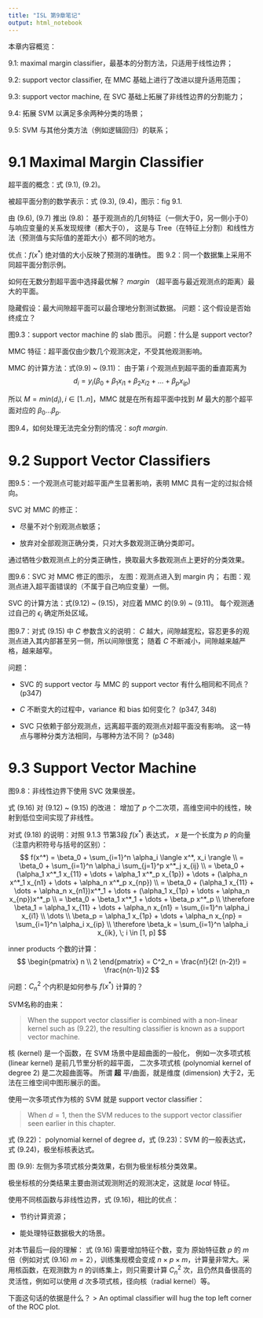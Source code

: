 ```yaml
---
title: "ISL 第9章笔记"
output: html_notebook
---
```


本章内容概览：

9.1: maximal margin classifier，最基本的分割方法，只适用于线性边界；

9.2: support vector classifier, 在 MMC 基础上进行了改进以提升适用范围；

9.3: support vector machine, 在 SVC 基础上拓展了非线性边界的分割能力；

9.4: 拓展 SVM 以满足多余两种分类的场景；

9.5: SVM 与其他分类方法（例如逻辑回归）的联系；

# 9.1 Maximal Margin Classifier

超平面的概念：式 (9.1), (9.2)。

被超平面分割的数学表示：式 (9.3), (9.4)，图示：fig 9.1.

由 (9.6), (9.7) 推出 (9.8)：
基于观测点的几何特征（一侧大于0，另一侧小于0）与响应变量的关系发现规律（都大于0），
这是与 Tree（在特征上分割）和线性方法（预测值与实际值的差距大小）都不同的地方。

优点：$f(x^*)$ 绝对值的大小反映了预测的准确性。
图 9.2：同一个数据集上采用不同超平面分割示例。

如何在无数分割超平面中选择最优解？
*margin* （超平面与最近观测点的距离）最大的平面。

隐藏假设：最大间隙超平面可以最合理地分割测试数据。
问题：这个假设是否始终成立？

图9.3：support vector machine 的 slab 图示。
问题：什么是 support vector?

MMC 特征：超平面仅由少数几个观测决定，不受其他观测影响。

MMC 的计算方法：式(9.9) ~ (9.11)：
由于第 $i$ 个观测点到超平面的垂直距离为
$$d_i = y_i(\beta_0 + \beta_1 x_{i1} + \beta_2 x_{i2} + \dots + \beta_p x_{ip})$$

所以 $M = min(d_i), i \in [1..n]$，MMC 就是在所有超平面中找到 $M$ 最大的那个超平面对应的 $\beta_0 \dots \beta_p$.

图9.4，如何处理无法完全分割的情况：*soft margin*.

# 9.2 Support Vector Classifiers

图9.5：一个观测点可能对超平面产生显著影响，表明 MMC 具有一定的过拟合倾向。

SVC 对 MMC 的修正：

* 尽量不对个别观测点敏感；

* 放弃对全部观测正确分类，只对大多数观测正确分类即可。

通过牺牲少数观测点上的分类正确性，换取最大多数观测点上更好的分类效果。

图9.6：SVC 对 MMC 修正的图示，
左图：观测点进入到 margin 内；
右图：观测点进入超平面错误的（不属于自己响应变量）一侧。

SVC 的计算方法：式(9.12) ~ (9.15)，对应着 MMC 的(9.9) ~ (9.11)。
每个观测通过自己的 $\epsilon_i$ 确定所处区域。

图9.7：对式 (9.15) 中 $C$ 参数含义的说明：
$C$ 越大，间隙越宽松，容忍更多的观测点进入其内部甚至另一侧，所以间隙很宽；
随着 $C$ 不断减小，间隙越来越严格，越来越窄。

问题：

* SVC 的 support vector 与 MMC 的 support vector 有什么相同和不同点？ (p347)

* $C$ 不断变大的过程中，variance 和 bias 如何变化？ (p347, 348)

* SVC 只依赖于部分观测点，远离超平面的观测点对超平面没有影响。
这一特点与哪种分类方法相同，与哪种方法不同？ (p348)

# 9.3 Support Vector Machine

图9.8：非线性边界下使用 SVC 效果很差。

式 (9.16) 对 (9.12) ~ (9.15) 的改进：
增加了 $p$ 个二次项，高维空间中的线性，映射到低位空间实现了非线性。

对式 (9.18) 的说明：对照 9.1.3 节第3段 $f(x^*)$ 表达式，
$x$ 是一个长度为 $p$ 的向量（注意内积符号与括号的区别）：
$$
f(x^*) = \beta_0 + \sum_{i=1}^n \alpha_i \langle x^*, x_i \rangle \\
= \beta_0 + \sum_{i=1}^n \alpha_i \sum_{j=1}^p x^*_j x_{ij} \\
= \beta_0 + (\alpha_1 x^*_1 x_{11} + \dots + \alpha_1 x^*_p x_{1p})
  + \dots + (\alpha_n x^*_1 x_{n1} + \dots + \alpha_n x^*_p x_{np}) \\
= \beta_0 + (\alpha_1 x_{11} + \dots + \alpha_n x_{n1})x^*_1
  + \dots + (\alpha_1 x_{1p} + \dots + \alpha_n x_{np})x^*_p \\
= \beta_0 + \beta_1 x^*_1 + \dots + \beta_p x^*_p  \\
\therefore \beta_1 = \alpha_1 x_{11} + \dots + \alpha_n x_{n1}
  = \sum_{i=1}^n \alpha_i x_{i1} \\ \dots \\
\beta_p = \alpha_1 x_{1p} + \dots + \alpha_n x_{np}
  = \sum_{i=1}^n \alpha_i x_{ip} \\
\therefore \beta_k = \sum_{i=1}^n \alpha_i x_{ik}, \; i \in [1, p]
$$

inner products 个数的计算：
$$
\begin{pmatrix} n \\ 2 \end{pmatrix} = C^2_n = \frac{n!}{2! (n-2)!} = \frac{n(n-1)}2
$$

问题：$C^2_n$ 个内积是如何参与 $f(x^*)$ 计算的？

SVM名称的由来：

> When the support vector classifier  is combined with a non-linear kernel such as (9.22), the resulting classifier is  known as a support vector machine.

核 (kernel) 是一个函数，在 SVM 场景中是超曲面的一般化，
例如一次多项式核 (linear kernel) 是前几节里分析的超平面，
二次多项式核 (polynomial kernel of degree 2) 是二次超曲面等。
所谓 **超** 平/曲面，就是维度 (dimension) 大于2，无法在三维空间中图形展示的面。

使用一次多项式作为核的 SVM 就是 support vector classifier：

> When $d = 1$, then the SVM reduces to the support vector classifier seen earlier in  this chapter.

式 (9.22)： polynomial kernel of degree $d$，式 (9.23)：SVM 的一般表达式，
式 (9.24)，极坐标核表达式。

图 (9.9): 左侧为多项式核分类效果，右侧为极坐标核分类效果。

极坐标核的分类结果主要由测试观测附近的观测决定，这就是 *local* 特征。

使用不同核函数与非线性边界，式 (9.16)，相比的优点：

* 节约计算资源；

* 能处理特征数据极大的场景。





对本节最后一段的理解：
式 (9.16) 需要增加特征个数，变为 原始特征数 $p$ 的 $m$ 倍（例如对式 (9.16) $m = 2$），训练集规模会变成 $n \times p \times m$，计算量非常大。采用核函数，在观测数为 $n$ 的训练集上，则只需要计算 $C^2_n$ 次，且仍然具备很高的灵活性，例如可以使用 $d$ 次多项式核，径向核（radial kernel）等。


下面这句话的依据是什么？
> An optimal classifier will hug the top left corner of the ROC plot.
